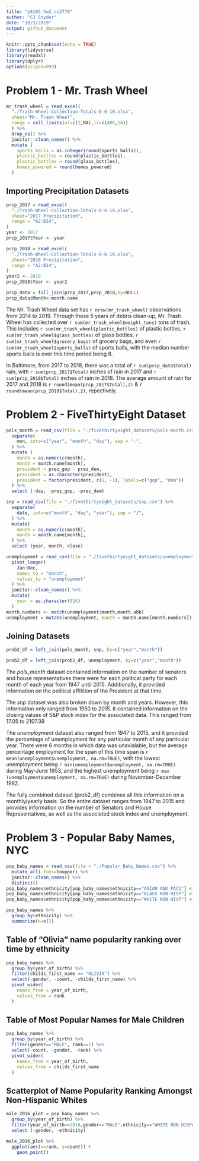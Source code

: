 ```yaml
---
title: "p8105_hw2_cs3779"
author: "CJ Snyder"
date: "10/3/2019"
output: github_document
---
```


```r
knitr::opts_chunk$set(echo = TRUE)
library(tidyverse)
library(readxl)
library(dplyr)
options(scipen=999)
```

# Problem 1 - Mr. Trash Wheel
```r
mr_trash_wheel = read_excel(
  "./Trash-Wheel-Collection-Totals-8-6-19.xlsx",
  sheet="Mr. Trash Wheel",
  range = cell_limits(ul=c(2,NA),lr=c(406,14))
  ) %>% 
  drop_na() %>% 
  janitor::clean_names() %>% 
  mutate (
    sports_balls = as.integer(round(sports_balls)),
    plastic_bottles = round(plastic_bottles),
    plastic_bottles = round(glass_bottles),
    homes_powered = round(homes_powered)
  )
```

## Importing Precipitation Datasets 
```r
prcp_2017 = read_excel(
  "./Trash-Wheel-Collection-Totals-8-6-19.xlsx",
  sheet="2017 Precipitation",
  range = "A2:B14",
) 
year <- 2017
prcp_2017$Year <- year

prcp_2018 = read_excel(
  "./Trash-Wheel-Collection-Totals-8-6-19.xlsx",
  sheet="2018 Precipitation",
  range = "A2:B14",
) 
year2 <- 2018
prcp_2018$Year <- year2

prcp_data = full_join(prcp_2017,prcp_2018,by=NULL)
prcp_data$Month<-month.name
```

The Mr. Trash Wheel data set has `r nrow(mr_trash_wheel)` observations from 2014 to 2019. Through these 5 years of debris clean-up, Mr. Trash Wheel has collected over `r sum(mr_trash_wheel$weight_tons)` tons of trash. This includes `r sum(mr_trash_wheel$plastic_bottles)` of plastic bottles, `r sum(mr_trash_wheel$glass_bottles)` of glass bottles, `r sum(mr_trash_wheel$grocery_bags)` of grocery bags, and even `r sum(mr_trash_wheel$sports_balls)` of sports balls, with the median number sports balls is over this time period being 8. 

In Baltimore, from 2017 to 2018, there was a total of `r sum(prcp_data$Total)` rain, with `r sum(prcp_2017$Total)` inches of rain in 2017 and `r sum(prcp_2018$Total)` inches of rain in 2018. The average amount of rain for 2017 and 2018 is `r round(mean(prcp_2017$Total),2)` & `r round(mean(prcp_2018$Total),2)`, repectively. 


# Problem 2 - FiveThirtyEight Dataset
```r
pols_month = read_csv(file = "./fivethirtyeight_datasets/pols-month.csv") %>% 
  separate(
    mon, into=c("year", "month", "day"), sep = "-",
  ) %>% 
  mutate (
    month = as.numeric(month),
    month = month.name[month],
    president = prez_gop - prez_dem,
    president = as.character(president),
    president = factor(president, c(1, -1), labels=c("gop", "dem"))
  ) %>% 
  select (-day, -prez_gop, -prez_dem)

snp = read_csv(file = "./fivethirtyeight_datasets/snp.csv") %>% 
  separate(
    date, into=c("month", "day", "year"), sep = "/",
  ) %>% 
  mutate(
    month = as.numeric(month),
    month = month.name[month],
  ) %>% 
  select (year, month, close) 

unemployment = read_csv(file = "./fivethirtyeight_datasets/unemployment.csv") %>% 
  pivot_longer(
    Jan:Dec,
    names_to = "month",
    values_to = "unemployment"
  ) %>% 
  janitor::clean_names() %>% 
  mutate(
    year = as.character(816)
  )
month.numbers <- match(unemployment$month,month.abb)
unemployment = mutate(unemployment, month = month.name[month.numbers])
```

## Joining Datasets
```r
prob2_df = left_join(pols_month, snp, by=c("year","month"))

prob2_df = left_join(prob2_df, unemployment, by=c("year","month"))
```

The _pols_month_ dataset contained information on the number of senators and house representatives there were for each political party for each month of each year from 1947 until 2015. Additionally, it provided information on the political affilition of the President at that time. 

The _snp_ dataset was also broken down by month and years. However, this information only ranged from 1950 to 2015. It contained information on the closing values of S&P stock index for the associated data. This ranged from 17.05 to 2107.39

The _unemployment_ dataset also ranged from 1947 to 2015, and it provided the percentage of unemployment for any particular month of any particular year. There were 6 months in which data was unavialable, but the average percentage employment for the span of this time span is `r  mean(unemployment$unemployment, na.rm=TRUE)`, with the lowest unemployment being `r min(unemployment$unemployment, na.rm=TRUE)` during May-June 1953, and the highest unemployment being `r max (unemployment$unemployment, na.rm=TRUE)` during November-December 1982.

The fully combined dataset (prob2_df) combines all this information on a monthly/yearly basis. So the entire dataset ranges from 1947 to 2015 and provides information on the number of Senators and House Representatives, as well as the associated stock index and unemployment.


# Problem 3 - Popular Baby Names, NYC
```r
pop_baby_names = read_csv(file = "./Popular_Baby_Names.csv") %>% 
  mutate_all(.funs=toupper) %>% 
  janitor::clean_names() %>% 
  distinct()
pop_baby_names$ethnicity[pop_baby_names$ethnicity=="ASIAN AND PACI"] <- "ASIAN AND PACIFIC ISLANDER" 
pop_baby_names$ethnicity[pop_baby_names$ethnicity=="BLACK NON HISP"] <- "BLACK NON HISPANIC"
pop_baby_names$ethnicity[pop_baby_names$ethnicity=="WHITE NON HISP"] <- "WHITE NON HISPANIC"

pop_baby_names %>% 
  group_by(ethnicity) %>% 
  summarize(n=n())
```

## Table of "Olivia" name popularity ranking over time by ethnicity
```r
pop_baby_names %>% 
  group_by(year_of_birth) %>% 
  filter(childs_first_name == "OLIVIA") %>% 
  select(-gender, -count, -childs_first_name) %>% 
  pivot_wider(
    names_from = year_of_birth,
    values_from = rank
  )
```

## Table of Most Popular Names for Male Children
```r
pop_baby_names %>% 
  group_by(year_of_birth) %>% 
  filter(gender=="MALE", rank==1) %>% 
  select(-count, -gender, -rank) %>% 
  pivot_wider(
    names_from = year_of_birth,
    values_from = childs_first_name
  )
```

## Scatterplot of Name Popularity Ranking Amongst Non-Hispanic Whites
```r
male_2016_plot = pop_baby_names %>% 
  group_by(year_of_birth) %>% 
  filter(year_of_birth==2016,gender=="MALE",ethnicity=="WHITE NON HISPANIC") %>% 
  select (-gender, -ethnicity)

male_2016_plot %>% 
  ggplot(aes(x=rank, y=count)) +
    geom_point()
```




